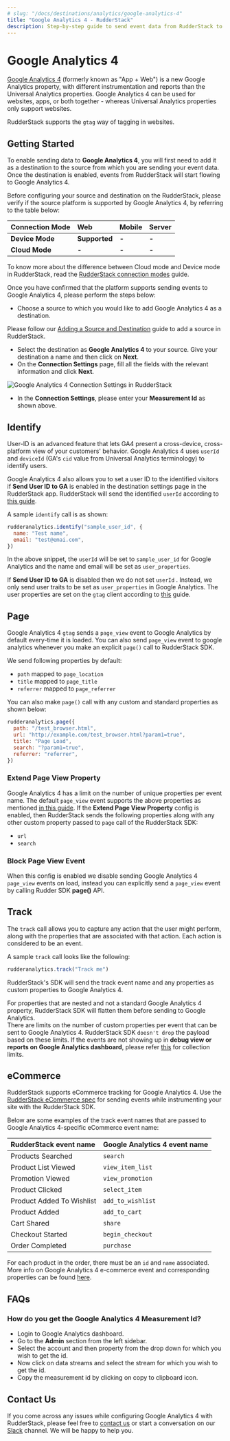 ```yaml
---
# slug: "/docs/destinations/analytics/google-analytics-4"
title: "Google Analytics 4 - RudderStack"
description: Step-by-step guide to send event data from RudderStack to Google Analytics 4.
---
```


# Google Analytics 4

[Google Analytics 4](https://analytics.google.com/) \(formerly known as "App + Web"\) is a new Google Analytics property, with different instrumentation and reports than the Universal Analytics properties. Google Analytics 4 can be used for websites, apps, or both together - whereas Universal Analytics properties only support websites.

RudderStack supports the `gtag` way of tagging in websites.

## Getting Started

To enable sending data to **Google Analytics 4**, you will first need to add it as a destination to the source from which you are sending your event data. Once the destination is enabled, events from RudderStack will start flowing to Google Analytics 4.

Before configuring your source and destination on the RudderStack, please verify if the source platform is supported by Google Analytics 4, by referring to the table below:

| **Connection Mode** | Web           | Mobile | Server |
| :------------------ | :------------ | :----- | :----- |
| **Device Mode**     | **Supported** | **-**  | **-**  |
| **Cloud Mode**      | **-**         | **-**  | **-**  |

<div class="infoBlock">
To know more about the difference between Cloud mode and Device mode in RudderStack, read the <a href="../../get-started/rudderstack-connection-modes">RudderStack connection modes</a> guide.

</div>

Once you have confirmed that the platform supports sending events to Google Analytics 4, please perform the steps below:

- Choose a source to which you would like to add Google Analytics 4 as a destination.

<div class="infoBlock">
Please follow our <a href="../../connections/adding-source-and-destination-rudderstack">Adding a Source and Destination</a> guide to add a source in RudderStack.

</div>

- Select the destination as **Google Analytics 4** to your source. Give your destination a name and then click on **Next**.
- On the **Connection Settings** page, fill all the fields with the relevant information and click **Next**.

![Google Analytics 4 Connection Settings in RudderStack](../../.gitbook/assets/ga4.png)

- In the **Connection Settings**, please enter your **Measurement Id** as shown above.

## Identify

User-ID is an advanced feature that lets GA4 present a cross-device, cross-platform view of your customers' behavior. Google Analytics 4 uses `userId` and `deviceId` \(GA's `cid` value from Universal Analytics terminology\) to identify users.

Google Analytics 4 also allows you to set a user ID to the identified visitors if **Send User ID to GA** is enabled in the destination settings page in the RudderStack app. RudderStack will send the identified `userId` according to [this guide](https://developers.google.com/analytics/devguides/collection/ga4/cookies-user-id#set_user_id).

A sample `identify` call is as shown:

```javascript
rudderanalytics.identify("sample_user_id", {
  name: "Test name",
  email: "test@emai.com",
})
```

In the above snippet, the `userId` will be set to `sample_user_id` for Google Analytics and the name and email will be set as `user_properties`.

If **Send User ID to GA** is disabled then we do not set `userId` . Instead, we only send user traits to be set as `user_properties` in Google Analytics. The user properties are set on the `gtag` client according to [this](https://developers.google.com/analytics/devguides/collection/ga4/user-properties) guide.

## Page

Google Analytics 4 `gtag` sends a `page_view` event to Google Analytics by default every-time it is loaded. You can also send `page_view` event to google analytics whenever you make an explicit `page()` call to RudderStack SDK.

We send following properties by default:

- `path` mapped to `page_location`
- `title` mapped to `page_title`
- `referrer` mapped to `page_referrer`

You can also make `page()` call with any custom and standard properties as shown below:

```javascript
rudderanalytics.page({
  path: "/test_browser.html",
  url: "http://example.com/test_browser.html?param1=true",
  title: "Page Load",
  search: "?param1=true",
  referrer: "referrer",
})
```

### Extend Page View Property

Google Analytics 4 has a limit on the number of unique properties per event name. The default `page_view` event supports the above properties as mentioned [in this guide](https://support.google.com/analytics/answer/9234069?hl=en&ref_topic=6317484). If the **Extend Page View Property** config is enabled, then RudderStack sends the following properties along with any other custom property passed to `page` call of the RudderStack SDK:

- `url`
- `search`

### Block Page View Event

When this config is enabled we disable sending Google Analytics 4 `page_view` events on load, instead you can explicitly send a `page_view` event by calling Rudder SDK **page\(\)** API.

## Track

The `track` call allows you to capture any action that the user might perform, along with the properties that are associated with that action. Each action is considered to be an event.

A sample `track` call looks like the following:

```javascript
rudderanalytics.track("Track me")
```

RudderStack's SDK will send the track event name and any properties as custom properties to Google Analytics 4.

<div class="infoBlock">
For properties that are nested and not a standard Google Analytics 4 property, RudderStack SDK will flatten them before sending to Google Analytics.

</div>

<div class="infoBlock">
There are limits on the number of custom properties per event that can be sent to Google Analytics 4. RudderStack SDK <code class="inline-code">doesn't drop</code> the payload based on these limits. If the events are not showing up in <strong>debug view or reports on Google Analytics dashboard</strong>, please refer <a href="https://support.google.com/analytics/answer/9237506?hl=en">this</a> for collection limits.

</div>

## eCommerce

RudderStack supports eCommerce tracking for Google Analytics 4. Use the [RudderStack eCommerce spec](https://docs.rudderstack.com/rudderstack-api-spec/rudderstack-ecommerce-events-specification) for sending events while instrumenting your site with the RudderStack SDK.

Below are some examples of the track event names that are passed to Google Analytics 4-specific eCommerce event name:

| RudderStack event name    | Google Analytics 4 event name |
| :------------------------ | :---------------------------- |
| Products Searched         | `search`                      |
| Product List Viewed       | `view_item_list`              |
| Promotion Viewed          | `view_promotion`              |
| Product Clicked           | `select_item`                 |
| Product Added To Wishlist | `add_to_wishlist`             |
| Product Added             | `add_to_cart`                 |
| Cart Shared               | `share`                       |
| Checkout Started          | `begin_checkout`              |
| Order Completed           | `purchase`                    |

<div class="infoBlock">
For each product in the order, there must be an <code class="inline-code">id</code> and <code class="inline-code">name</code> associated. More info on Google Analytics 4 e-commerce event and corresponding properties can be found <a href="https://developers.google.com/gtagjs/reference/ga4-events#view_item_list">here</a>.

</div>

## FAQs

### **How do you get the Google Analytics 4 Measurement Id?**

- Login to Google Analytics dashboard.
- Go to the **Admin** section from the left sidebar.
- Select the account and then property from the drop down for which you wish to get the id.
- Now click on data streams and select the stream for which you wish to get the id.
- Copy the measurement id by clicking on copy to clipboard icon.

## Contact Us

If you come across any issues while configuring Google Analytics 4 with RudderStack, please feel free to [contact us](mailto:%20docs@rudderstack.com) or start a conversation on our [Slack](https://resources.rudderstack.com/join-rudderstack-slack) channel. We will be happy to help you.
